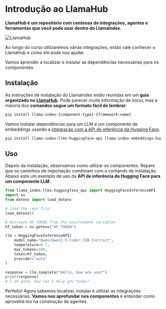 # Introdução ao LlamaHub

**LlamaHub é um repositório com centenas de integrações, agentes e ferramentas que você pode usar dentro do LlamaIndex.**

![LlamaHub](https://huggingface.co/datasets/agents-course/course-images/resolve/main/en/unit2/llama-index/llama-hub.png)

Ao longo do curso utilizaremos várias integrações, então vale conhecer o LlamaHub e como ele pode nos ajudar.

Vamos aprender a localizar e instalar as dependências necessárias para os componentes.

## Instalação

As instruções de instalação do LlamaIndex estão reunidas em um **guia organizado no [LlamaHub](https://llamahub.ai/)**.
Pode parecer muita informação de início, mas a maioria dos **comandos segue um formato fácil de lembrar**:

```bash
pip install llama-index-{component-type}-{framework-name}
```

Vamos instalar dependências para um LLM e um componente de embeddings usando a [integração com a API de inferência da Hugging Face](https://llamahub.ai/l/llms/llama-index-llms-huggingface-api?from=llms).

```bash
pip install llama-index-llms-huggingface-api llama-index-embeddings-huggingface
```

## Uso

Depois da instalação, observamos como utilizar os componentes. Repare que os caminhos de importação combinam com o comando de instalação.
Abaixo está um exemplo de uso da **API de inferência da Hugging Face para um componente LLM**.

```python
from llama_index.llms.huggingface_api import HuggingFaceInferenceAPI
import os
from dotenv import load_dotenv

# Load the .env file
load_dotenv()

# Retrieve HF_TOKEN from the environment variables
hf_token = os.getenv("HF_TOKEN")

llm = HuggingFaceInferenceAPI(
    model_name="Qwen/Qwen2.5-Coder-32B-Instruct",
    temperature=0.7,
    max_tokens=100,
    token=hf_token,
    provider="auto"
)

response = llm.complete("Hello, how are you?")
print(response)
# I am good, how can I help you today?
```

Perfeito! Agora sabemos localizar, instalar e utilizar as integrações necessárias.
**Vamos nos aprofundar nos componentes** e entender como aproveitá-los na construção de agentes.
